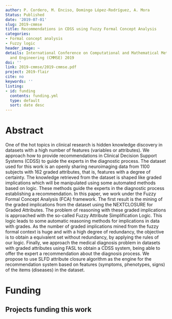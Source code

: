 ```yaml
---
author: P. Cordero, M. Enciso, Domingo López-Rodríguez, A. Mora
Status: Published
date: '2019-07-01'
slug: 2019-cmmse
title: Recommendations in CDSS using Fuzzy Formal Concept Analysis
categories:
- Formal concept analysis
- Fuzzy logic
header_image: ~
details: International Conference on Computational and Mathematical Methods in Science
  and Engineering (CMMSE) 2019
doi: ''
link: 2019-cmmse/2019-cmmse.pdf
project: 2019-flair
cite: no
keywords: ''
listing:
- id: funding
  contents: funding.yml
  type: default
  sort: date desc
---
```



# Abstract


One of the hot topics in  clinical research is  hidden knowledge discovery  in
  datasets with a high number of features (variables or attributes). We approach how
  to provide recommendations in Clinical Decision Support Systems (CDSS) to guide
  the experts in the diagnostic process. The dataset used for this work is an openly
  sharing neuroimaging data from 1100 subjects with 162 graded attributes, that is,
  features with a degree of certainty. The knowledge retrieved from the dataset is
  shaped like graded implications which will be manipulated using  some automated
  methods based on logic. These methods guide the experts in the diagnostic process  establishing
  a recommendation. In this paper, we work under the Fuzzy Formal Concept Analysis
  (FCA) framework. The first result is the mining of the graded implications from
  the dataset using the NEXTCLOSURE for Graded Attributes. The problem of reasoning
  with these graded implications is approached with  the so-called  Fuzzy Attribute
  Simplification Logic. This logic leads to some automatic reasoning methods for implications
  in data with grades. As the number of graded implications mined from the fuzzy formal
  context is huge and with a high degree of redundancy, the objective is to obtain
  a equivalent set without redundancy, by applying the rules of our logic.  Finally,
  we approach the medical diagnosis problem in datasets with graded attributes using
  FASL to obtain a CDSS system, being able to offer the expert a recommendation about
  the diagnosis process.  We propose to use SLFD attribute closure algorithm as the
  engine for the recommendation system based on features (symptoms, phenotypes, signs)
  of the items (diseases) in the dataset.




# Funding
::: {.callout-note appearance='minimal' collapse=false}
## Projects funding this work

:::{#funding}
:::
:::






